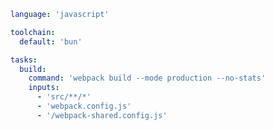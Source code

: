 ```yaml title="<project>/moon.yml" {7-10}
language: 'javascript'

toolchain:
  default: 'bun'

tasks:
  build:
    command: 'webpack build --mode production --no-stats'
    inputs:
      - 'src/**/*'
      - 'webpack.config.js'
      - '/webpack-shared.config.js'
```
